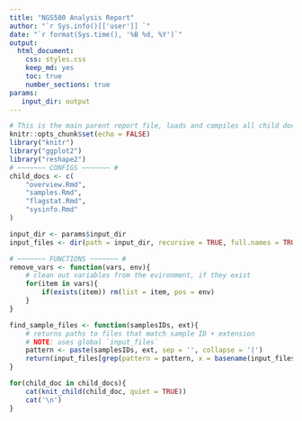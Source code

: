 ```yaml
---
title: "NGS580 Analysis Report"
author: "`r Sys.info()[['user']] `"
date: "`r format(Sys.time(), '%B %d, %Y')`"
output: 
  html_document: 
    css: styles.css 
    keep_md: yes
    toc: true
    number_sections: true
params:
   input_dir: output
---
```

```r
# This is the main parent report file, loads and compiles all child documents for the report
knitr::opts_chunk$set(echo = FALSE)
library("knitr")
library("ggplot2")
library("reshape2")
# ~~~~~~~ CONFIGS ~~~~~~~ #
child_docs <- c(
    "overview.Rmd",
    "samples.Rmd",
    "flagstat.Rmd",
    "sysinfo.Rmd"
)

input_dir <- params$input_dir
input_files <- dir(path = input_dir, recursive = TRUE, full.names = TRUE)

# ~~~~~~~ FUNCTIONS ~~~~~~~ #
remove_vars <- function(vars, env){
    # clean out variables from the evironment, if they exist
    for(item in vars){
        if(exists(item)) rm(list = item, pos = env)
    }
}

find_sample_files <- function(samplesIDs, ext){
    # returns paths to files that match sample ID + extension
    # NOTE: uses global `input_files`
    pattern <- paste(samplesIDs, ext, sep = '', collapse = '|')
    return(input_files[grep(pattern = pattern, x = basename(input_files))])
}


```

```r
for(child_doc in child_docs){
    cat(knit_child(child_doc, quiet = TRUE))
    cat('\n')
}
```
